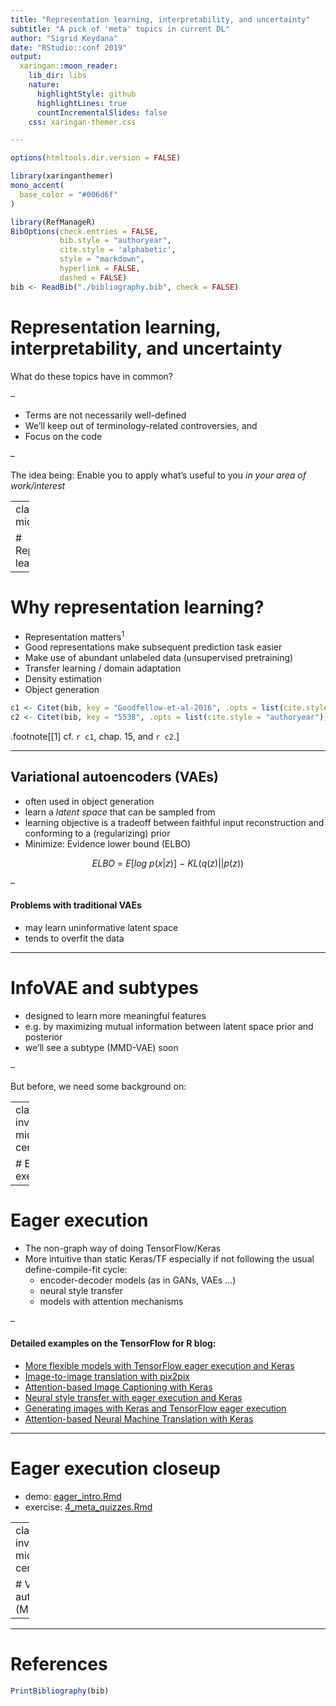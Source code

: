 ```yaml
---
title: "Representation learning, interpretability, and uncertainty"
subtitle: "A pick of 'meta' topics in current DL"
author: "Sigrid Keydana"
date: "RStudio::conf 2019"
output:
  xaringan::moon_reader:
    lib_dir: libs
    nature:
      highlightStyle: github
      highlightLines: true
      countIncrementalSlides: false
    css: xaringan-themer.css

---
```


```r
options(htmltools.dir.version = FALSE)
```

```r
library(xaringanthemer)
mono_accent(
  base_color = "#006d6f"
)
```

```r
library(RefManageR)
BibOptions(check.entries = FALSE, 
           bib.style = "authoryear", 
           cite.style = 'alphabetic', 
           style = "markdown",
           hyperlink = FALSE, 
           dashed = FALSE)
bib <- ReadBib("./bibliography.bib", check = FALSE)
```

# Representation learning, interpretability, and uncertainty

What do these topics have in common?

--

- Terms are not necessarily well-defined
- We'll keep out of terminology-related controversies, and
- Focus on the code

--

The idea being: Enable you to apply what's useful to you _in your area of work/interest_

---
class: inverse, middle, center

# Representation learning


---

# Why representation learning?

- Representation matters<sup>1</sup>
- Good representations make subsequent prediction task easier 
- Make use of abundant unlabeled data (unsupervised pretraining)
- Transfer learning / domain adaptation
- Density estimation
- Object generation


```r
c1 <- Citet(bib, key = "Goodfellow-et-al-2016", .opts = list(cite.style = "authoryear"))
c2 <- Citet(bib, key = "5538", .opts = list(cite.style = "authoryear"))
```

.footnote[[1] cf. `r c1`, chap. 15, and `r c2`.]

---

## Variational autoencoders (VAEs)

- often used in object generation
- learn a _latent space_ that can be sampled from
- learning objective is a tradeoff between faithful input reconstruction and conforming to a (regularizing) prior
- Minimize: Evidence lower bound (ELBO)

$$ELBO\ = \ E[log\ p(x|z)]\ -\ KL(q(z)||p(z))$$

--

#### Problems with traditional VAEs

- may learn uninformative latent space
- tends to overfit the data

---

# InfoVAE and subtypes

- designed to learn more meaningful features
- e.g. by maximizing mutual information between latent space prior and posterior
- we'll see a subtype (MMD-VAE) soon

--

But before, we need some background on:

---
class: inverse, middle, center

# Eager execution


---

# Eager execution

- The non-graph way of doing TensorFlow/Keras
- More intuitive than static Keras/TF especially if not following the usual define-compile-fit cycle:
  - encoder-decoder models (as in GANs, VAEs ...)
  - neural style transfer
  - models with attention mechanisms
  
--

#### Detailed examples on the TensorFlow for R blog:

- [More flexible models with TensorFlow eager execution and Keras](https://blogs.rstudio.com/tensorflow/posts/2018-10-02-eager-wrapup/)
- [Image-to-image translation with pix2pix](https://blogs.rstudio.com/tensorflow/posts/2018-09-20-eager-pix2pix/)
- [Attention-based Image Captioning with Keras](https://blogs.rstudio.com/tensorflow/posts/2018-09-17-eager-captioning/)
- [Neural style transfer with eager execution and Keras](https://blogs.rstudio.com/tensorflow/posts/2018-09-10-eager-style-transfer/)
- [Generating images with Keras and TensorFlow eager execution](https://blogs.rstudio.com/tensorflow/posts/2018-08-26-eager-dcgan/)
- [Attention-based Neural Machine Translation with Keras](https://blogs.rstudio.com/tensorflow/posts/2018-07-30-attention-layer/)


---

# Eager execution closeup

- demo: [eager_intro.Rmd](../notebooks/eager_intro.Rmd)
- exercise: [4_meta_quizzes.Rmd](../exercises/4_meta_quizzes.Rmd)


---
class: inverse, middle, center

# Variational autoencoder (MMD-VAE)

---



---

# References

```r
PrintBibliography(bib)
```

